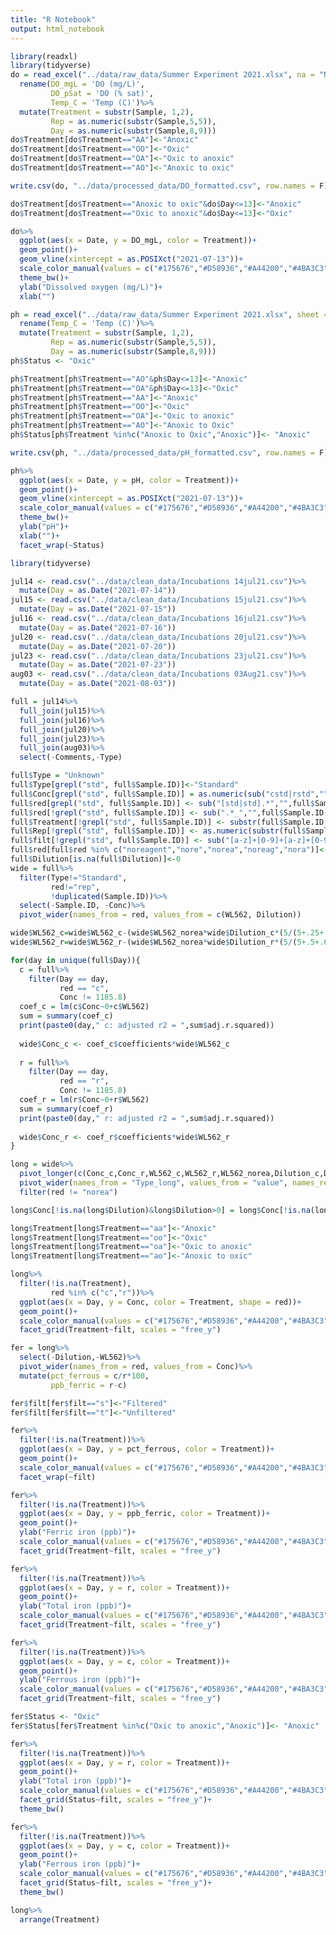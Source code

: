 ```yaml
---
title: "R Notebook"
output: html_notebook
---
```


```r
library(readxl)
library(tidyverse)
do = read_excel("../data/raw_data/Summer Experiment 2021.xlsx", na = "N/A")%>%
  rename(DO_mgL = 'DO (mg/L)',
         DO_pSat = 'DO (% sat)',
         Temp_C = 'Temp (C)')%>%
  mutate(Treatment = substr(Sample, 1,2),
         Rep = as.numeric(substr(Sample,5,5)),
         Day = as.numeric(substr(Sample,8,9)))
do$Treatment[do$Treatment=="AA"]<-"Anoxic"
do$Treatment[do$Treatment=="OO"]<-"Oxic"
do$Treatment[do$Treatment=="OA"]<-"Oxic to anoxic"
do$Treatment[do$Treatment=="AO"]<-"Anoxic to oxic"

write.csv(do, "../data/processed_data/DO_formatted.csv", row.names = F)

do$Treatment[do$Treatment=="Anoxic to oxic"&do$Day<=13]<-"Anoxic"
do$Treatment[do$Treatment=="Oxic to anoxic"&do$Day<=13]<-"Oxic"

do%>%
  ggplot(aes(x = Date, y = DO_mgL, color = Treatment))+
  geom_point()+
  geom_vline(xintercept = as.POSIXct("2021-07-13"))+
  scale_color_manual(values = c("#175676","#D58936","#A44200","#4BA3C3"))+
  theme_bw()+
  ylab("Dissolved oxygen (mg/L)")+
  xlab("")

ph = read_excel("../data/raw_data/Summer Experiment 2021.xlsx", sheet = 2, na = "N/A")%>%
  rename(Temp_C = 'Temp (C)')%>%
  mutate(Treatment = substr(Sample, 1,2),
         Rep = as.numeric(substr(Sample,5,5)),
         Day = as.numeric(substr(Sample,8,9)))
ph$Status <- "Oxic"

ph$Treatment[ph$Treatment=="AO"&ph$Day<=13]<-"Anoxic"
ph$Treatment[ph$Treatment=="OA"&ph$Day<=13]<-"Oxic"
ph$Treatment[ph$Treatment=="AA"]<-"Anoxic"
ph$Treatment[ph$Treatment=="OO"]<-"Oxic"
ph$Treatment[ph$Treatment=="OA"]<-"Oxic to anoxic"
ph$Treatment[ph$Treatment=="AO"]<-"Anoxic to Oxic"
ph$Status[ph$Treatment %in%c("Anoxic to Oxic","Anoxic")]<- "Anoxic"

write.csv(ph, "../data/processed_data/pH_formatted.csv", row.names = F)

ph%>%
  ggplot(aes(x = Date, y = pH, color = Treatment))+
  geom_point()+
  geom_vline(xintercept = as.POSIXct("2021-07-13"))+
  scale_color_manual(values = c("#175676","#D58936","#A44200","#4BA3C3"))+
  theme_bw()+
  ylab("pH")+
  xlab("")+ 
  facet_wrap(~Status)

```


```r
library(tidyverse)

jul14 <- read.csv("../data/clean_data/Incubations 14jul21.csv")%>%
  mutate(Day = as.Date("2021-07-14"))
jul15 <- read.csv("../data/clean_data/Incubations 15jul21.csv")%>%
  mutate(Day = as.Date("2021-07-15"))
jul16 <- read.csv("../data/clean_data/Incubations 16jul21.csv")%>%
  mutate(Day = as.Date("2021-07-16"))
jul20 <- read.csv("../data/clean_data/Incubations 20jul21.csv")%>%
  mutate(Day = as.Date("2021-07-20"))
jul23 <- read.csv("../data/clean_data/Incubations 23jul21.csv")%>%
  mutate(Day = as.Date("2021-07-23"))
aug03 <- read.csv("../data/clean_data/Incubations 03Aug21.csv")%>%
  mutate(Day = as.Date("2021-08-03"))

full = jul14%>%
  full_join(jul15)%>%
  full_join(jul16)%>%
  full_join(jul20)%>%
  full_join(jul23)%>%
  full_join(aug03)%>%
  select(-Comments,-Type)

full$Type = "Unknown"
full$Type[grepl("std", full$Sample.ID)]<-"Standard"
full$Conc[grepl("std", full$Sample.ID)] = as.numeric(sub("cstd|rstd","",full$Sample.ID[grepl("std", full$Sample.ID)]))
full$red[grepl("std", full$Sample.ID)] <- sub("[std|std].*","",full$Sample.ID[grepl("std", full$Sample.ID)])
full$red[!grepl("std", full$Sample.ID)] <- sub(".*_","",full$Sample.ID[!grepl("std", full$Sample.ID)])
full$Treatment[!grepl("std", full$Sample.ID)] <- substr(full$Sample.ID[!grepl("std", full$Sample.ID)],1,2)
full$Rep[!grepl("std", full$Sample.ID)] <- as.numeric(substr(full$Sample.ID[!grepl("std", full$Sample.ID)],4,4))
full$filt[!grepl("std", full$Sample.ID)] <- sub("[a-z]+[0-9]+[a-z]+[0-9]+","",sub("_.+","",full$Sample.ID[!grepl("std", full$Sample.ID)]))
full$red[full$red %in% c("noreagent","nore","norea","noreag","nora")]<-"norea"
full$Dilution[is.na(full$Dilution)]<-0
wide = full%>%
  filter(Type!="Standard",
         red!="rep",
         !duplicated(Sample.ID))%>%
  select(-Sample.ID, -Conc)%>%
  pivot_wider(names_from = red, values_from = c(WL562, Dilution))

wide$WL562_c=wide$WL562_c-(wide$WL562_norea*wide$Dilution_c*(5/(5+.25+.625)))
wide$WL562_r=wide$WL562_r-(wide$WL562_norea*wide$Dilution_r*(5/(5+.5+.625)))

for(day in unique(full$Day)){
  c = full%>%
    filter(Day == day,
           red == "c",
           Conc != 1185.8)
  coef_c = lm(c$Conc~0+c$WL562)
  sum = summary(coef_c)
  print(paste0(day," c: adjusted r2 = ",sum$adj.r.squared))
  
  wide$Conc_c <- coef_c$coefficients*wide$WL562_c
  
  r = full%>%
    filter(Day == day,
           red == "r",
           Conc != 1185.8)
  coef_r = lm(r$Conc~0+r$WL562)
  sum = summary(coef_r)
  print(paste0(day," r: adjusted r2 = ",sum$adj.r.squared))
  
  wide$Conc_r <- coef_r$coefficients*wide$WL562_r
}

long = wide%>%
  pivot_longer(c(Conc_c,Conc_r,WL562_c,WL562_r,WL562_norea,Dilution_c,Dilution_r,Dilution_norea), names_to = c("Type_long","red"), values_to = "value",names_pattern = "(.+)_([a-z]+)")%>%
  pivot_wider(names_from = "Type_long", values_from = "value", names_repair = "unique")%>%
  filter(red != "norea")

long$Conc[!is.na(long$Dilution)&long$Dilution>0] = long$Conc[!is.na(long$Dilution)&long$Dilution>0] *1/long$Dilution[!is.na(long$Dilution)&long$Dilution>0]

long$Treatment[long$Treatment=="aa"]<-"Anoxic"
long$Treatment[long$Treatment=="oo"]<-"Oxic"
long$Treatment[long$Treatment=="oa"]<-"Oxic to anoxic"
long$Treatment[long$Treatment=="ao"]<-"Anoxic to oxic"

long%>%
  filter(!is.na(Treatment), 
         red %in% c("c","r"))%>%
  ggplot(aes(x = Day, y = Conc, color = Treatment, shape = red))+
  geom_point()+
  scale_color_manual(values = c("#175676","#D58936","#A44200","#4BA3C3"))+
  facet_grid(Treatment~filt, scales = "free_y")

fer = long%>%
  select(-Dilution,-WL562)%>%
  pivot_wider(names_from = red, values_from = Conc)%>%
  mutate(pct_ferrous = c/r*100,
         ppb_ferric = r-c)

fer$filt[fer$filt=="s"]<-"Filtered"
fer$filt[fer$filt=="t"]<-"Unfiltered"

fer%>%
  filter(!is.na(Treatment))%>%
  ggplot(aes(x = Day, y = pct_ferrous, color = Treatment))+
  geom_point()+
  scale_color_manual(values = c("#175676","#D58936","#A44200","#4BA3C3"))+
  facet_wrap(~filt)

fer%>%
  filter(!is.na(Treatment))%>%
  ggplot(aes(x = Day, y = ppb_ferric, color = Treatment))+
  geom_point()+
  ylab("Ferric iron (ppb)")+
  scale_color_manual(values = c("#175676","#D58936","#A44200","#4BA3C3"))+
  facet_grid(Treatment~filt, scales = "free_y")

fer%>%
  filter(!is.na(Treatment))%>%
  ggplot(aes(x = Day, y = r, color = Treatment))+
  geom_point()+
  ylab("Total iron (ppb)")+
  scale_color_manual(values = c("#175676","#D58936","#A44200","#4BA3C3"))+
  facet_grid(Treatment~filt, scales = "free_y")

fer%>%
  filter(!is.na(Treatment))%>%
  ggplot(aes(x = Day, y = c, color = Treatment))+
  geom_point()+
  ylab("Ferrous iron (ppb)")+
  scale_color_manual(values = c("#175676","#D58936","#A44200","#4BA3C3"))+
  facet_grid(Treatment~filt, scales = "free_y")

fer$Status <- "Oxic"
fer$Status[fer$Treatment %in%c("Oxic to anoxic","Anoxic")]<- "Anoxic"

fer%>%
  filter(!is.na(Treatment))%>%
  ggplot(aes(x = Day, y = r, color = Treatment))+
  geom_point()+
  ylab("Total iron (ppb)")+
  scale_color_manual(values = c("#175676","#D58936","#A44200","#4BA3C3"))+
  facet_grid(Status~filt, scales = "free_y")+
  theme_bw()

fer%>%
  filter(!is.na(Treatment))%>%
  ggplot(aes(x = Day, y = c, color = Treatment))+
  geom_point()+
  ylab("Ferrous iron (ppb)")+
  scale_color_manual(values = c("#175676","#D58936","#A44200","#4BA3C3"))+
  facet_grid(Status~filt, scales = "free_y")+
  theme_bw()

long%>%
  arrange(Treatment)
```

